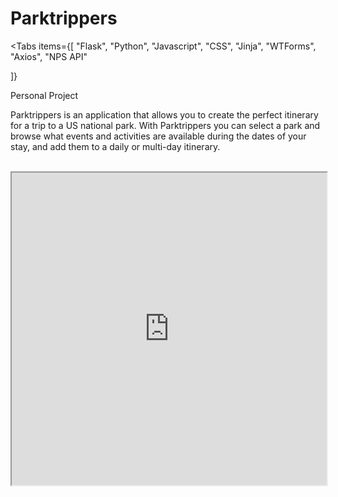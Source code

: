 
# Parktrippers

<Tabs
  items={[
    "Flask",
    "Python",
    "Javascript",
    "CSS",
    "Jinja",
    "WTForms",
    "Axios",
    "NPS API"

]}

> </Tabs>

<Callout type="info" emoji="🗽">
  Personal Project
</Callout>

Parktrippers is an application that allows you to create the perfect itinerary for a trip to a US national park. With Parktrippers you can select a park and browse what events and activities are available during the dates of your stay, and add them to a daily or multi-day itinerary.

<Cards>
  <Card
    icon="💻"
    title=" Github"
    href="https://github.com/jtkabenni/parktrippers"
  />
  <Card icon="🔗" title=" Site" href="https://parktrippers.onrender.com/" />
</Cards>
&thinsp;

<iframe
  src="https://parktrippers.onrender.com/"
  width="100%"
  height="500px"
  title="Parktrippers"
/>
